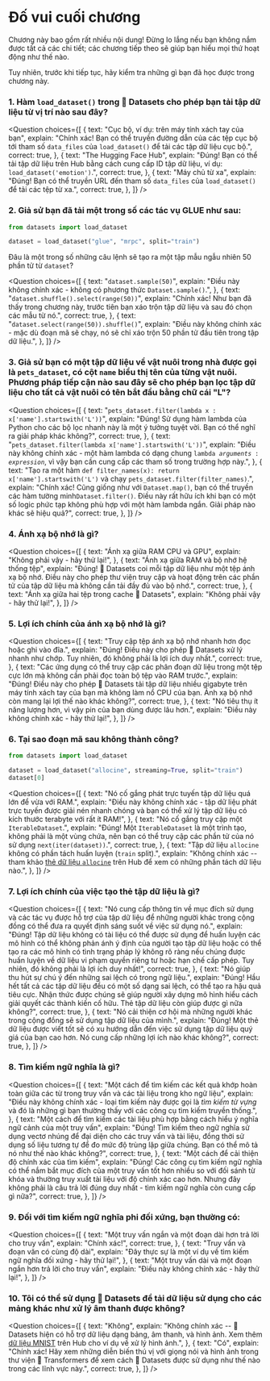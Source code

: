 <!-- DISABLE-FRONTMATTER-SECTIONS -->

# Đố vui cuối chương

<CourseFloatingBanner
    chapter={5}
    classNames="absolute z-10 right-0 top-0"
/>

Chương này bao gồm rất nhiều nội dung! Đừng lo lắng nếu bạn không nắm được tất cả các chi tiết; các chương tiếp theo sẽ giúp bạn hiểu mọi thứ hoạt động như thế nào.

Tuy nhiên, trước khi tiếp tục, hãy kiểm tra những gì bạn đã học được trong chương này.

### 1. Hàm `load_dataset()` trong 🤗 Datasets cho phép bạn tải tập dữ liệu từ vị trí nào sau đây?

<Question
  choices={[
    {
      text: "Cục bộ, ví dụ: trên máy tính xách tay của bạn",
      explain:
        "Chính xác! Bạn có thể truyền đường dẫn của các tệp cục bộ tới tham số <code>data_files</code> của <code>load_dataset()</code> để tải các tập dữ liệu cục bộ.",
      correct: true,
    },
    {
      text: "The Hugging Face Hub",
      explain:
        "Đúng! Bạn có thể tải tập dữ liệu trên Hub bằng cách cung cấp ID tập dữ liệu, ví dụ: <code>load_dataset('emotion')</code>.",
      correct: true,
    },
    {
      text: "Máy chủ từ xa",
      explain:
        "Đúng! Bạn có thể truyền URL đến tham số <code>data_files</code> của <code>load_dataset()</code> để tải các tệp từ xa.",
      correct: true,
    },
  ]}
/>

### 2. Giả sử bạn đã tải một trong số các tác vụ GLUE như sau:

```py
from datasets import load_dataset

dataset = load_dataset("glue", "mrpc", split="train")
```

Đâu là một trong số những câu lệnh sẽ tạo ra một tập mẫu ngẫu nhiên 50 phần tử từ `dataset`?

<Question
  choices={[
    {
      text: "<code>dataset.sample(50)</code>",
      explain:
        "Điều này không chính xác - không có phương thức <code>Dataset.sample()</code>.",
    },
    {
      text: "<code>dataset.shuffle().select(range(50))</code>",
      explain:
        "Chính xác! Như bạn đã thấy trong chương này, trước tiên bạn xáo trộn tập dữ liệu và sau đó chọn các mẫu từ nó.",
      correct: true,
    },
    {
      text: "<code>dataset.select(range(50)).shuffle()</code>",
      explain:
        "Điều này không chính xác - mặc dù đoạn mã sẽ chạy, nó sẽ chỉ xáo trộn 50 phần tử đầu tiên trong tập dữ liệu.",
    },
  ]}
/>

### 3. Giả sử bạn có một tập dữ liệu về vật nuôi trong nhà được gọi là `pets_dataset`, có cột `name` biểu thị tên của từng vật nuôi. Phương pháp tiếp cận nào sau đây sẽ cho phép bạn lọc tập dữ liệu cho tất cả vật nuôi có tên bắt đầu bằng chữ cái "L"?

<Question
  choices={[
    {
      text: "<code>pets_dataset.filter(lambda x : x['name'].startswith('L'))</code>",
      explain:
        "Đúng! Sử dụng hàm lambda của Python cho các bộ lọc nhanh này là một ý tưởng tuyệt vời. Bạn có thể nghĩ ra giải pháp khác không?",
      correct: true,
    },
    {
      text: "<code>pets_dataset.filter(lambda x['name'].startswith('L'))</code>",
      explain:
        "Điều này không chính xác - một hàm lambda có dạng chung <code>lambda *arguments* : *expression*</code>, vì vậy bạn cần cung cấp các tham số trong trường hợp này.",
    },
    {
      text: "Tạo ra một hàm <code>def filter_names(x): return x['name'].startswith('L')</code> và chạy <code>pets_dataset.filter(filter_names)</code>.",
      explain:
        "Chính xác! Cũng giống như với <code>Dataset.map()</code>, bạn có thể truyền các hàm tường minh<code>Dataset.filter()</code>. Điều này rất hữu ích khi bạn có một số logic phức tạp không phù hợp với một hàm lambda ngắn. Giải pháp nào khác sẽ hiệu quả?",
      correct: true,
    },
  ]}
/>

### 4. Ánh xạ bộ nhớ là gì?

<Question
  choices={[
    {
      text: "Ánh xạ giữa RAM CPU và GPU",
      explain: "Không phải vậy - hãy thử lại!",
    },
    {
      text: "Ánh xạ giữa RAM và bộ nhớ hệ thống tệp",
      explain:
        "Đúng! 🤗 Datasets coi mỗi tập dữ liệu như một tệp ánh xạ bộ nhớ. Điều này cho phép thư viện truy cập và hoạt động trên các phần tử của tập dữ liệu mà không cần tải đầy đủ vào bộ nhớ.",
      correct: true,
    },
    {
      text: "Ánh xạ giữa hai tệp trong cache 🤗 Datasets",
      explain: "Không phải vậy - hãy thử lại!",
    },
  ]}
/>

### 5. Lợi ích chính của ánh xạ bộ nhớ là gì?

<Question
  choices={[
    {
      text: "Truy cập tệp ánh xạ bộ nhớ nhanh hơn đọc hoặc ghi vào đĩa.",
      explain:
        "Đúng! Điều này cho phép 🤗 Datasets xử lý nhanh như chớp. Tuy nhiên, đó không phải là lợi ích duy nhất.",
      correct: true,
    },
    {
      text: "Các ứng dụng có thể truy cập các phân đoạn dữ liệu trong một tệp cực lớn mà không cần phải đọc toàn bộ tệp vào RAM trước.",
      explain:
        "Đúng! Điều này cho phép 🤗 Datasets tải tập dữ liệu nhiều gigabyte trên máy tính xách tay của bạn mà không làm nổ CPU của bạn. Ánh xạ bộ nhớ còn mang lại lợi thế nào khác không?",
      correct: true,
    },
    {
      text: "Nó tiêu thụ ít năng lượng hơn, vì vậy pin của bạn dùng được lâu hơn.",
      explain: "Điều này không chính xác - hãy thử lại!",
    },
  ]}
/>

### 6. Tại sao đoạn mã sau không thành công?

```py
from datasets import load_dataset

dataset = load_dataset("allocine", streaming=True, split="train")
dataset[0]
```

<Question
  choices={[
    {
      text: "Nó cố gắng phát trực tuyến tập dữ liệu quá lớn để vừa với RAM.",
      explain:
        "Điều này không chính xác - tập dữ liệu phát trực tuyến được giải nén nhanh chóng và bạn có thể xử lý tập dữ liệu có kích thước terabyte với rất ít RAM!",
    },
    {
      text: "Nó cố gắng truy cập một <code>IterableDataset</code>.",
      explain:
        "Đúng! Một <code>IterableDataset</code> là một trình tạo, không phải là một vùng chứa, nên bạn có thể truy cập các phần tử của nó sử dụng <code>next(iter(dataset))</code>.",
      correct: true,
    },
    {
      text: "Tập dữ liệu <code>allocine</code> không có phần tách huấn luyện (<code>train</code> split).",
      explain:
        "Không chính xác -- tham khảo [thẻ dữ liệu <code>allocine</code>](https://huggingface.co/datasets/allocine) trên Hub để xem có những phần tách dữ liệu nào.",
    },
  ]}
/>

### 7. Lợi ích chính của việc tạo thẻ tập dữ liệu là gì?

<Question
  choices={[
    {
      text: "Nó cung cấp thông tin về mục đích sử dụng và các tác vụ được hỗ trợ của tập dữ liệu để những người khác trong cộng đồng có thể đưa ra quyết định sáng suốt về việc sử dụng nó.",
      explain:
        "Đúng! Tập dữ liệu không có tài liệu có thể được sử dụng để huấn luyện các mô hình có thể không phản ánh ý định của người tạo tập dữ liệu hoặc có thể tạo ra các mô hình có tình trạng pháp lý không rõ ràng nếu chúng được huấn luyện về dữ liệu vi phạm quyền riêng tư hoặc hạn chế cấp phép. Tuy nhiên, đó không phải là lợi ích duy nhất!",
      correct: true,
    },
    {
      text: "Nó giúp thu hút sự chú ý đến những sai lệch ​​có trong ngữ liệu.",
      explain:
        "Đúng! Hầu hết tất cả các tập dữ liệu đều có một số dạng sai lệch, có thể tạo ra hậu quả tiêu cực. Nhận thức được chúng sẽ giúp người xây dựng mô hình hiểu cách giải quyết các thành kiến ​​cố hữu. Thẻ tập dữ liệu còn giúp được gì nữa không?",
      correct: true,
    },
    {
      text: "Nó cải thiện cơ hội mà những người khác trong cộng đồng sẽ sử dụng tập dữ liệu của mình.",
      explain:
        "Đúng! Một thẻ dữ liệu được viết tốt sẽ có xu hướng dẫn đến việc sử dụng tập dữ liệu quý giá của bạn cao hơn. Nó cung cấp những lợi ích nào khác không?",
      correct: true,
    },
  ]}
/>

### 8. Tìm kiếm ngữ nghĩa là gì?

<Question
  choices={[
    {
      text: "Một cách để tìm kiếm các kết quả khớp hoàn toàn giữa các từ trong truy vấn và các tài liệu trong kho ngữ liệu",
      explain:
        "Điều này không chính xác - loại tìm kiếm này được gọi là *tìm kiếm từ vựng* và đó là những gì bạn thường thấy với các công cụ tìm kiếm truyền thống.",
    },
    {
      text: "Một cách để tìm kiếm các tài liệu phù hợp bằng cách hiểu ý nghĩa ngữ cảnh của một truy vấn",
      explain:
        "Đúng! Tìm kiếm theo ngữ nghĩa sử dụng vectơ nhúng để đại diện cho các truy vấn và tài liệu, đồng thời sử dụng số liệu tương tự để đo mức độ trùng lặp giữa chúng. Bạn có thể mô tả nó như thế nào khác không?",
      correct: true,
    },
    {
      text: "Một cách để cải thiện độ chính xác của tìm kiếm",
      explain:
        "Đúng! Các công cụ tìm kiếm ngữ nghĩa có thể nắm bắt mục đích của một truy vấn tốt hơn nhiều so với đối sánh từ khóa và thường truy xuất tài liệu với độ chính xác cao hơn. Nhưng đây không phải là câu trả lời đúng duy nhất - tìm kiếm ngữ nghĩa còn cung cấp gì nữa?",
      correct: true,
    },
  ]}
/>

### 9. Đối với tìm kiếm ngữ nghĩa phi đối xứng, bạn thường có:

<Question
  choices={[
    {
      text: "Một truy vấn ngắn và một đoạn dài hơn trả lời cho truy vấn",
      explain: "Chính xác!",
      correct: true,
    },
    {
      text: "Truy vấn và đoạn văn có cùng độ dài",
      explain:
        "Đây thực sự là một ví dụ về tìm kiếm ngữ nghĩa đối xứng - hãy thử lại!",
    },
    {
      text: "Một truy vấn dài và một đoạn ngắn hơn trả lời cho truy vấn",
      explain: "Điều này không chính xác - hãy thử lại!",
    },
  ]}
/>

### 10. Tôi có thể sử dụng 🤗 Datasets để tải dữ liệu sử dụng cho các mảng khác như xử lý âm thanh được không?

<Question
  choices={[
    {
      text: "Không",
      explain:
        "Không chính xác -- 🤗 Datasets hiện có hỗ trợ dữ liệu dạng bảng, âm thanh, và hình ảnh. Xem thêm <a  href='https://huggingface.co/datasets/mnist'>dữ liệu MNIST</a> trên Hub cho ví dụ về xử lý hình ảnh.",
    },
    {
      text: "Có",
      explain:
        "Chính xác! Hãy xem những diễn biến thú vị với giọng nói và hình ảnh trong thư viện 🤗 Transformers để xem cách 🤗 Datasets được sử dụng như thế nào trong các lĩnh vực này.",
      correct: true,
    },
  ]}
/>
